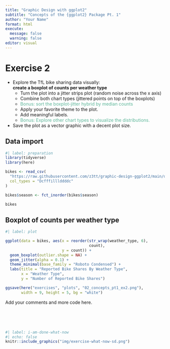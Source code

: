 ```yaml
---
title: "Graphic Design with ggplot2"
subtitle: "Concepts of the {ggplot2} Package Pt. 1"
author: "Your Name"
format: html
execute:
  message: false
  warning: false
editor: visual
---
```


# Exercise 2

-   Explore the TfL bike sharing data visually:\
    **create a boxplot of counts per weather type**
    -   Turn the plot into a jitter strips plot (random noise across the x axis)
    -   Combine both chart types (jittered points on top of the boxplots)
    -   [Bonus: sort the boxplot-jitter hybrid by median counts]{style="color:#5DB699;"}
    -   Apply your favorite theme to the plot.
    -   Add meaningful labels.
    -   [Bonus: Explore other chart types to visualize the distributions.]{style="color:#5DB699;"}
-   Save the plot as a vector graphic with a decent plot size.

## Data import

```r
#| label: preparation
library(tidyverse)
library(here)

bikes <- read_csv(
  "https://raw.githubusercontent.com/z3tt/graphic-design-ggplot2/main/data/london-bikes-custom.csv", 
  col_types = "Dcfffilllddddc"
)

bikes$season <- fct_inorder(bikes$season)

bikes
```

## Boxplot of counts per weather type

```r
#| label: plot

ggplot(data = bikes, aes(x = reorder(str_wrap(weather_type, 6),
                                     count),
                         y = count)) +
  geom_boxplot(outlier.shape = NA) +
  geom_jitter(alpha = 0.1) +
  theme_minimal(base_family = "Roboto Condensed") +
  labs(title = "Reported Bike Shares By Weather Type",
       x = "Weather Type",
       y = "Number of Reported Bike Shares")

ggsave(here("exercises", "plots", "02_concepts_pt1_ex2.png"),
       width = 9, height = 5, bg = "white")
```

Add your comments and more code here.

<br><br><br>

```r
#| label: i-am-done-what-now
#| echo: false
knitr::include_graphics("img/exercise-what-now-sd.png")
```
